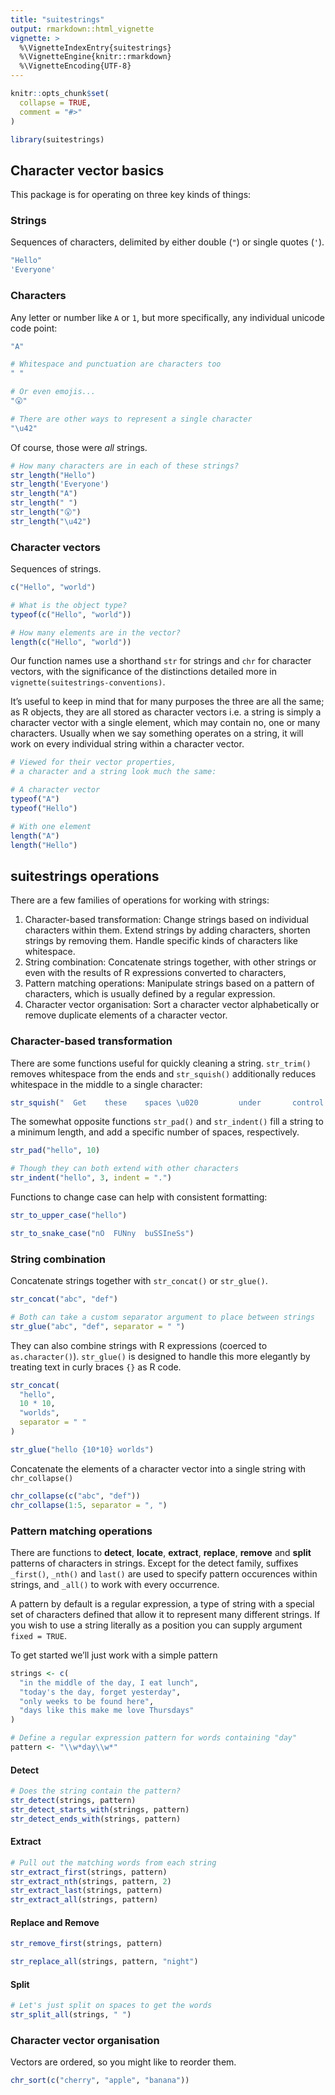 ```yaml
---
title: "suitestrings"
output: rmarkdown::html_vignette
vignette: >
  %\VignetteIndexEntry{suitestrings}
  %\VignetteEngine{knitr::rmarkdown}
  %\VignetteEncoding{UTF-8}
---
```


```r
knitr::opts_chunk$set(
  collapse = TRUE,
  comment = "#>"
)
```

```r
library(suitestrings)
```

## Character vector basics

This package is for operating on three key kinds of things:

### Strings

Sequences of characters, delimited by either double (`"`) or single quotes (`'`).

```r
"Hello"
'Everyone'
```

### Characters

Any letter or number like `A` or `1`, but more specifically, any individual unicode code point:

```r
"A"

# Whitespace and punctuation are characters too
" "

# Or even emojis...
"😮"

# There are other ways to represent a single character
"\u42"
```

Of course, those were *all* strings.

```r
# How many characters are in each of these strings?
str_length("Hello")
str_length('Everyone')
str_length("A")
str_length(" ")
str_length("😮")
str_length("\u42")
```

### Character vectors

Sequences of strings.

```r
c("Hello", "world")

# What is the object type?
typeof(c("Hello", "world"))

# How many elements are in the vector?
length(c("Hello", "world"))
```

Our function names use a shorthand `str` for strings and `chr` for character vectors, with the significance of the distinctions detailed more in `vignette(suitestrings-conventions)`.

It's useful to keep in mind that for many purposes the three are all the same; as R objects, they are all stored as character vectors i.e. a string is simply a character vector with a single element, which may contain no, one or many characters. Usually when we say something operates on a string, it will work on every individual string within a character vector.

```r
# Viewed for their vector properties,
# a character and a string look much the same:

# A character vector
typeof("A")
typeof("Hello")

# With one element
length("A")
length("Hello")
```

## suitestrings operations

There are a few families of operations for working with strings:

1.  Character-based transformation: Change strings based on individual characters within them. Extend strings by adding characters, shorten strings by removing them. Handle specific kinds of characters like whitespace.
2.  String combination: Concatenate strings together, with other strings or even with the results of R expressions converted to characters,
3.  Pattern matching operations: Manipulate strings based on a pattern of characters, which is usually defined by a regular expression.
4.  Character vector organisation: Sort a character vector alphabetically or remove duplicate elements of a character vector.

### Character-based transformation

There are some functions useful for quickly cleaning a string. `str_trim()` removes whitespace from the ends and `str_squish()` additionally reduces whitespace in the middle to a single character:

```r
str_squish("  Get    these    spaces \u020         under       control    ")
```

The somewhat opposite functions `str_pad()` and `str_indent()` fill a string to a minimum length, and add a specific number of spaces, respectively.

```r
str_pad("hello", 10)

# Though they can both extend with other characters
str_indent("hello", 3, indent = ".")
```

Functions to change case can help with consistent formatting:

```r
str_to_upper_case("hello")

str_to_snake_case("nO  FUNny  buSSIneSs")
```

### String combination

Concatenate strings together with `str_concat()` or `str_glue()`.

```r
str_concat("abc", "def") 

# Both can take a custom separator argument to place between strings
str_glue("abc", "def", separator = " ")
```

They can also combine strings with R expressions (coerced to `as.character()`). `str_glue()` is designed to handle this more elegantly by treating text in curly braces `{}` as R code.

```r
str_concat(
  "hello", 
  10 * 10,
  "worlds",
  separator = " "
)

str_glue("hello {10*10} worlds")
```

Concatenate the elements of a character vector into a single string with `chr_collapse()`

```r
chr_collapse(c("abc", "def"))
chr_collapse(1:5, separator = ", ")
```

### Pattern matching operations

There are functions to **detect**, **locate**, **extract**, **replace**, **remove** and **split** patterns of characters in strings. Except for the detect family, suffixes `_first()`, `_nth()` and `last()` are used to specify pattern occurences within strings, and `_all()` to work with every occurrence.

A pattern by default is a regular expression, a type of string with a special set of characters defined that allow it to represent many different strings. If you wish to use a string literally as a position you can supply argument `fixed = TRUE`.

To get started we'll just work with a simple pattern

```r
strings <- c(
  "in the middle of the day, I eat lunch",
  "today's the day, forget yesterday",
  "only weeks to be found here",
  "days like this make me love Thursdays"
)

# Define a regular expression pattern for words containing "day"
pattern <- "\\w*day\\w*"
```

#### Detect

```r
# Does the string contain the pattern?
str_detect(strings, pattern)
str_detect_starts_with(strings, pattern)
str_detect_ends_with(strings, pattern)
```

#### Extract

```r
# Pull out the matching words from each string
str_extract_first(strings, pattern)
str_extract_nth(strings, pattern, 2)
str_extract_last(strings, pattern)
str_extract_all(strings, pattern)
```

#### Replace and Remove
```r
str_remove_first(strings, pattern)

str_replace_all(strings, pattern, "night")
```

#### Split
``` r
# Let's just split on spaces to get the words
str_split_all(strings, " ")
```

### Character vector organisation

Vectors are ordered, so you might like to reorder them.

```r
chr_sort(c("cherry", "apple", "banana"))
```
